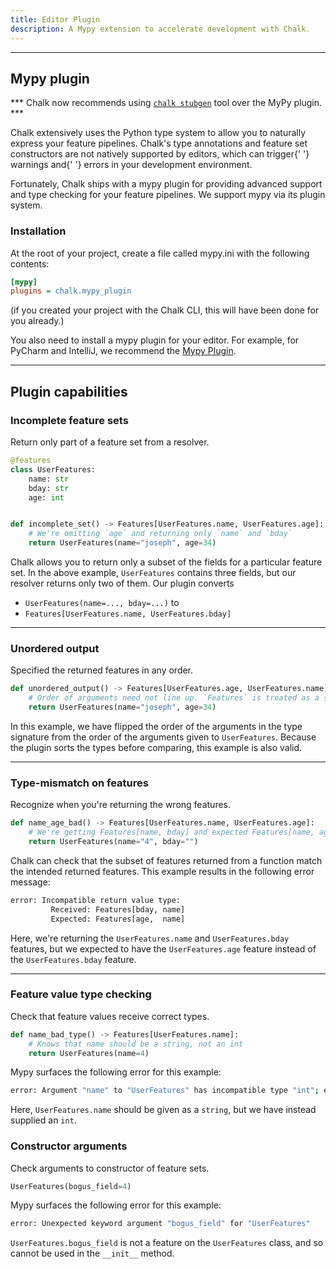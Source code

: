 ```yaml
---
title: Editor Plugin
description: A Mypy extension to accelerate development with Chalk.
---
```



---

## Mypy plugin

*** Chalk now recommends using [`chalk stubgen`](/cli/stubgen) tool over the MyPy plugin. ***

<p>
  Chalk extensively uses the Python type system to allow you to naturally express your feature
  pipelines. Chalk's type annotations and feature set constructors are not natively supported by
  editors, which can trigger{' '}
  <span class="underline decoration-wavy decoration-accent-yellow">warnings</span> and{' '}
  <span class="outline outline-1 outline-offset-2 outline-accent-red">errors</span> in your
  development environment.
</p>

Fortunately, Chalk ships with a mypy plugin for providing
advanced support and type checking for your feature pipelines.
We support mypy via its plugin system.

### Installation

At the root of your project, create a file called mypy.ini
with the following contents:

```ini mypy.ini
[mypy]
plugins = chalk.mypy_plugin
```

(if you created your project with the Chalk CLI, this will
have been done for you already.)

You also need to install a mypy plugin for your editor.
For example, for PyCharm and IntelliJ, we recommend
the [Mypy Plugin](https://plugins.jetbrains.com/plugin/11086-mypy).

---

## Plugin capabilities

### Incomplete feature sets

<TipGood>Return only part of a feature set from a resolver.</TipGood>

```python
@features
class UserFeatures:
    name: str
    bday: str
    age: int


def incomplete_set() -> Features[UserFeatures.name, UserFeatures.age]:
    # We're omitting `age` and returning only `name` and `bday`
    return UserFeatures(name="joseph", age=34)
```

Chalk allows you to return only a subset of the fields
for a particular feature set.
In the above example, `UserFeatures` contains three fields,
but our resolver returns only two of them.
Our plugin converts

- `UserFeatures(name=..., bday=...)` to
- `Features[UserFeatures.name, UserFeatures.bday]`

---

### Unordered output

<TipGood>Specified the returned features in any order.</TipGood>

```python
def unordered_output() -> Features[UserFeatures.age, UserFeatures.name]:
    # Order of arguments need not line up. `Features` is treated as a set.
    return UserFeatures(name="joseph", age=34)
```

In this example, we have flipped the order of the arguments
in the type signature from the order of the arguments given to
`UserFeatures`. Because the plugin sorts the types before comparing,
this example is also valid.

---

### Type-mismatch on features

<TipBad>Recognize when you're returning the wrong features.</TipBad>

```python
def name_age_bad() -> Features[UserFeatures.name, UserFeatures.age]:
    # We're getting Features[name, bday] and expected Features[name, age]
    return UserFeatures(name="4", bday="")
```

Chalk can check that the subset of features returned from a function
match the intended returned features. This example results in the
following error message:

```bash
error: Incompatible return value type:
         Received: Features[bday, name]
         Expected: Features[age,  name]
```

Here, we're returning the `UserFeatures.name` and `UserFeatures.bday`
features, but we expected to have the `UserFeatures.age` feature
instead of the `UserFeatures.bday` feature.

---

### Feature value type checking

<TipBad>Check that feature values receive correct types.</TipBad>

```python
def name_bad_type() -> Features[UserFeatures.name]:
    # Knows that name should be a string, not an int
    return UserFeatures(name=4)
```

Mypy surfaces the following error for this example:

```bash
error: Argument "name" to "UserFeatures" has incompatible type "int"; expected "str"
```

Here, `UserFeatures.name` should be given as a `string`,
but we have instead supplied an `int`.

### Constructor arguments

<TipBad>Check arguments to constructor of feature sets.</TipBad>

```python
UserFeatures(bogus_field=4)
```

Mypy surfaces the following error for this example:

```bash
error: Unexpected keyword argument "bogus_field" for "UserFeatures"
```

`UserFeatures.bogus_field` is not a feature on the `UserFeatures`
class, and so cannot be used in the `__init__` method.
